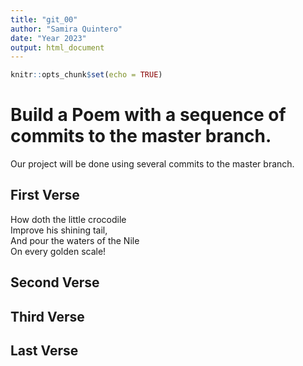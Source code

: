 ```yaml
---
title: "git_00"
author: "Samira Quintero"
date: "Year 2023"
output: html_document
---
```


```r
knitr::opts_chunk$set(echo = TRUE)
```
# Build a Poem with a sequence of commits to the master branch.
Our project will be done using several commits to the master branch.
<!-- Do not modify or change any text in "!--" bracketed areas such as this --- these are instructions to
you, if you change any of this the git program will notice it and compromise your git merging strategy !-->

## First Verse 
<!--Put the first five lines of a poem by Lewis Carrol in this section!-->
How doth the little crocodile   
Improve his shining tail,   
And pour the waters of the Nile   
On every golden scale!   
  
  
  
## Second Verse
<!--Put the first five lines of a poem by Robert Frost here!-->




## Third Verse
<!--Put the first two verses of The Walrus and the Carpenter here!-->

## Last Verse
<!--Put a short poem of your choice 8-20 lines,here!-->
